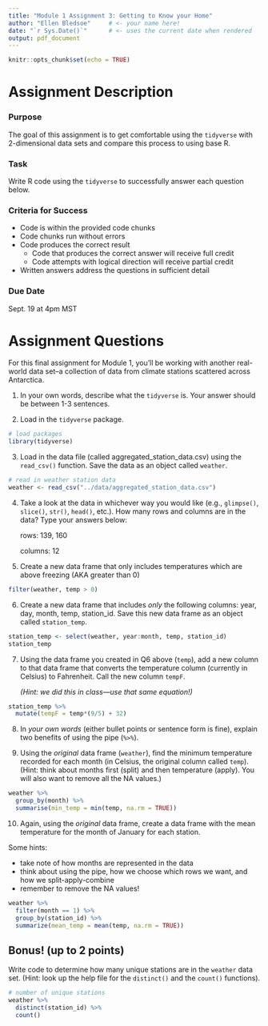```yaml
---
title: "Module 1 Assignment 3: Getting to Know your Home"
author: "Ellen Bledsoe"     # <- your name here!
date: "`r Sys.Date()`"      # <- uses the current date when rendered
output: pdf_document
---
```


```r
knitr::opts_chunk$set(echo = TRUE)
```

# Assignment Description

### Purpose

The goal of this assignment is to get comfortable using the `tidyverse` with 2-dimensional data sets and compare this process to using base R.

### Task

Write R code using the `tidyverse` to successfully answer each question below.

### Criteria for Success

-   Code is within the provided code chunks
-   Code chunks run without errors
-   Code produces the correct result
    -   Code that produces the correct answer will receive full credit
    -   Code attempts with logical direction will receive partial credit
-   Written answers address the questions in sufficient detail

### Due Date

Sept. 19 at 4pm MST

# Assignment Questions

For this final assignment for Module 1, you'll be working with another real-world data set--a collection of data from climate stations scattered across Antarctica.

1.  In your own words, describe what the `tidyverse` is. Your answer should be between 1-3 sentences.

2.  Load in the `tidyverse` package.

```r
# load packages
library(tidyverse)
```

3.  Load in the data file (called aggregated_station_data.csv) using the `read_csv()` function. Save the data as an object called `weather`.

```r
# read in weather station data
weather <- read_csv("../data/aggregated_station_data.csv")
```

4.  Take a look at the data in whichever way you would like (e.g., `glimpse()`, `slice()`, `str()`, `head()`, etc.). How many rows and columns are in the data? Type your answers below:

    rows: 139, 160

    columns: 12

5.  Create a new data frame that only includes temperatures which are above freezing (AKA greater than 0)

```r
filter(weather, temp > 0)
```

6.  Create a new data frame that includes *only* the following columns: year, day, month, temp, station_id. Save this new data frame as an object called `station_temp`.

```r
station_temp <- select(weather, year:month, temp, station_id)
station_temp
```

7.  Using the data frame you created in Q6 above (`temp`), add a new column to that data frame that converts the temperature column (currently in Celsius) to Fahrenheit. Call the new column `tempF`.

    _(Hint: we did this in class---use that same equation!)_

```r
station_temp %>% 
  mutate(tempF = temp*(9/5) + 32)
```

8.  In *your own words* (either bullet points or sentence form is fine), explain two benefits of using the pipe (`%>%`).

9.  Using the *original* data frame (`weather`), find the minimum temperature recorded for each month (in Celsius, the original column called `temp`). (Hint: think about months first (split) and then temperature (apply). You will also want to remove all the NA values.)

```r
weather %>% 
  group_by(month) %>% 
  summarise(min_temp = min(temp, na.rm = TRUE))
```

10. Again, using the *original* data frame, create a data frame with the mean temperature for the month of January for each station.

Some hints:

-   take note of how months are represented in the data
-   think about using the pipe, how we choose which rows we want, and how we split-apply-combine
-   remember to remove the NA values!

```r
weather %>% 
  filter(month == 1) %>% 
  group_by(station_id) %>% 
  summarize(mean_temp = mean(temp, na.rm = TRUE))
```

## Bonus! (up to 2 points)

Write code to determine how many unique stations are in the `weather` data set. (Hint: look up the help file for the `distinct()` and the `count()` functions).

```r
# number of unique stations
weather %>% 
  distinct(station_id) %>% 
  count() 
```
